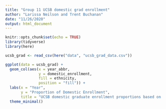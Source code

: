 ```yaml
---
title: "Group 11 UCSB domestic grad enrollment"
author: "Larissa Neilson and Trent Buchanan"
date: "11/26/2020"
output: html_document
---
```


```r
knitr::opts_chunk$set(echo = TRUE)
library(tidyverse)
library(here)
```

```r
ucsb_grad <- read_csv(here("data", "ucsb_grad_data.csv"))
```

```r

ggplot(data = ucsb_grad) +
  geom_col(aes(x = year_abbr,
               y = domestic_enrollment,
               fill = ethnicity,
               position = "fill")) +
  labs(x = "Year", 
       y = "Proportion of Domestic Enrollment",
       title = "UCSB domestic graduate enrollment proportions based on ethnicity") +
  theme_minimal()

```


